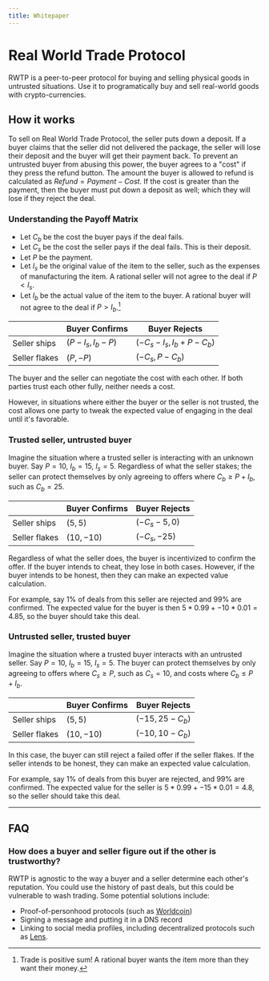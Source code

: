 ```yaml
---
title: Whitepaper
---
```


# Real World Trade Protocol

RWTP is a peer-to-peer protocol for buying and selling physical goods in untrusted situations. Use it to programatically buy and sell real-world goods with crypto-currencies.

## How it works

To sell on Real World Trade Protocol, the seller puts down a deposit. If a buyer claims that the seller did not delivered the package, the seller will lose their deposit and the buyer will get their payment back. To prevent an untrusted buyer from abusing this power, the buyer agrees to a "cost" if they press the refund button. The amount the buyer is allowed to refund is calculated as $Refund=Payment-Cost$. If the cost is greater than the payment, then the buyer must put down a deposit as well; which they will lose if they reject the deal.

### Understanding the Payoff Matrix

- Let $C_b$ be the cost the buyer pays if the deal fails.
- Let $C_s$ be the cost the seller pays if the deal fails. This is their deposit.
- Let $P$ be the payment.
- Let $I_s$ be the original value of the item to the seller, such as the expenses of manufacturing the item. A rational seller will not agree to the deal if $P < I_s$.
- Let $I_b$ be the actual value of the item to the buyer. A rational buyer will not agree to the deal if $P > I_b$.[^1]

|               | Buyer Confirms  | Buyer Rejects                  |
| ------------- | --------------- | ------------------------------ |
| Seller ships  | $(P-I_s,I_b-P)$ | $(-C_s - I_s,  I_b + P - C_b)$ |
| Seller flakes | $(P,-P)$        | $(-C_s, P-C_b)$                |

The buyer and the seller can negotiate the cost with each other. If both parties trust each other fully, neither needs a cost.

However, in situations where either the buyer or the seller is not trusted, the cost allows one party to tweak the expected value of engaging in the deal until it's favorable.

### Trusted seller, untrusted buyer

Imagine the situation where a trusted seller is interacting with an unknown buyer. Say $P = 10$, $I_b = 15$, $I_s = 5$. Regardless of what the seller stakes; the seller can protect themselves by only agreeing to offers where $C_b \geq P + I_b$, such as $C_b = 25$.

|               | Buyer Confirms | Buyer Rejects    |
| ------------- | -------------- | ---------------- |
| Seller ships  | $(5,5)$        | $(-C_s - 5,  0)$ |
| Seller flakes | $(10,-10)$     | $(-C_s, -25)$    |

Regardless of what the seller does, the buyer is incentivized to confirm the offer. If the buyer intends to cheat, they lose in both cases. However, if the buyer intends to be honest, then they can make an expected value calculation.

For example, say 1% of deals from this seller are rejected and 99% are confirmed. The expected value for the buyer is then $5*0.99 + -10*0.01 = 4.85$, so the buyer should take this deal.

### Untrusted seller, trusted buyer

Imagine the situation where a trusted buyer interacts with an untrusted seller. Say $P = 10$, $I_b = 15$, $I_s = 5$. The buyer can protect themselves by only agreeing to offers where $C_s \geq P$, such as $C_s = 10$, and costs where $C_b \leq P + I_b$.

|               | Buyer Confirms | Buyer Rejects      |
| ------------- | -------------- | ------------------ |
| Seller ships  | $(5,5)$        | $(-15,  25 - C_b)$ |
| Seller flakes | $(10,-10)$     | $(-10, 10 - C_b)$  |

In this case, the buyer can still reject a failed offer if the seller flakes. If the seller intends to be honest, they can make an expected value calculation.

For example, say 1% of deals from this buyer are rejected, and 99% are confirmed. The expected value for the seller is $5*0.99 + -15 * 0.01 = 4.8$, so the seller should take this deal.

---

## FAQ

### How does a buyer and seller figure out if the other is trustworthy?

RWTP is agnostic to the way a buyer and a seller determine each other's reputation. You could use the history of past deals, but this could be vulnerable to wash trading. Some potential solutions include:

- Proof-of-personhood protocols (such as [Worldcoin](https://worldcoin.org))
- Signing a message and putting it in a DNS record
- Linking to social media profiles, including decentralized protocols such as [Lens](https://lens.xyz/).

[^1]: Trade is positive sum! A rational buyer wants the item more than they want their money.
